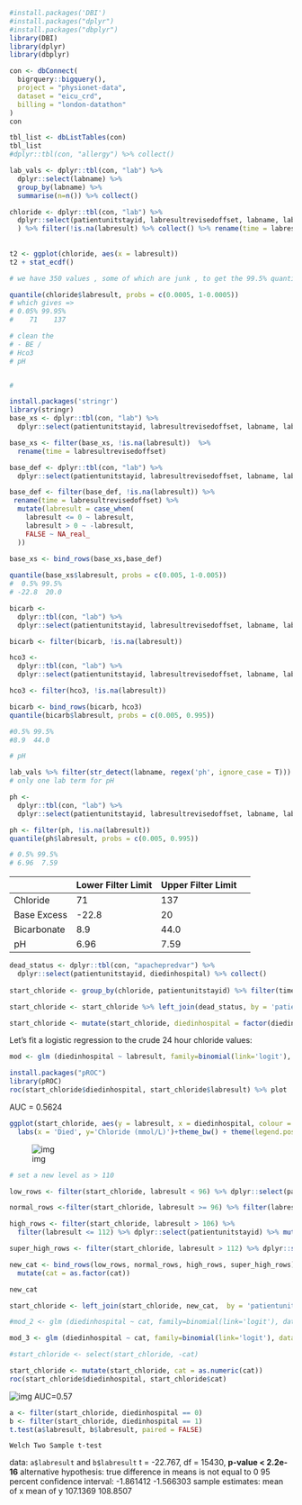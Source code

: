 ```r
#install.packages('DBI')
#install.packages("dplyr")
#install.packages("dbplyr")
library(DBI)
library(dplyr)
library(dbplyr)

con <- dbConnect(
  bigrquery::bigquery(),
  project = "physionet-data",
  dataset = "eicu_crd",
  billing = "london-datathon"
)
con 

tbl_list <- dbListTables(con)
tbl_list
#dplyr::tbl(con, "allergy") %>% collect()

```

```r

lab_vals <- dplyr::tbl(con, "lab") %>% 
  dplyr::select(labname) %>%
  group_by(labname) %>% 
  summarise(n=n()) %>% collect()

chloride <- dplyr::tbl(con, "lab") %>% 
  dplyr::select(patientunitstayid, labresultrevisedoffset, labname, labresult) %>% filter(labname == 'chloride'
  ) %>% filter(!is.na(labresult) %>% collect() %>% rename(time = labresultrevisedoffset) 
  
  
t2 <- ggplot(chloride, aes(x = labresult)) 
t2 + stat_ecdf()

# we have 350 values , some of which are junk , to get the 99.5% quantiles do

quantile(chloride$labresult, probs = c(0.0005, 1-0.0005))
# which gives => 
# 0.05% 99.95% 
#    71    137 

# clean the 
# - BE / 
# Hco3
# pH


# 

install.packages('stringr')
library(stringr)
base_xs <- dplyr::tbl(con, "lab") %>% 
  dplyr::select(patientunitstayid, labresultrevisedoffset, labname, labresult)%>% filter(labname == 'Base Excess') %>% collect()

base_xs <- filter(base_xs, !is.na(labresult))  %>% 
  rename(time = labresultrevisedoffset) 

base_def <- dplyr::tbl(con, "lab") %>% 
  dplyr::select(patientunitstayid, labresultrevisedoffset, labname, labresult)%>% filter(labname == 'Base Deficit') %>% collect()

base_def <- filter(base_def, !is.na(labresult)) %>% 
 rename(time = labresultrevisedoffset) %>% 
  mutate(labresult = case_when(
    labresult <= 0 ~ labresult,
    labresult > 0 ~ -labresult,
    FALSE ~ NA_real_
  ))
  
base_xs <- bind_rows(base_xs,base_def)

quantile(base_xs$labresult, probs = c(0.005, 1-0.005))
#  0.5% 99.5% 
# -22.8  20.0 

bicarb <- 
  dplyr::tbl(con, "lab") %>% 
  dplyr::select(patientunitstayid, labresultrevisedoffset, labname, labresult)%>% filter(labname == 'bicarbonate') %>% dplyr::select(-labname) %>% collect() 

bicarb <- filter(bicarb, !is.na(labresult))

hco3 <- 
  dplyr::tbl(con, "lab") %>% 
  dplyr::select(patientunitstayid, labresultrevisedoffset, labname, labresult)%>% filter(labname == 'HCO3') %>% dplyr::select(-labname) %>% collect() 

hco3 <- filter(hco3, !is.na(labresult))

bicarb <- bind_rows(bicarb, hco3)
quantile(bicarb$labresult, probs = c(0.005, 0.995))

#0.5% 99.5% 
#8.9  44.0 

# pH

lab_vals %>% filter(str_detect(labname, regex('ph', ignore_case = T)))
# only one lab term for pH

ph <- 
  dplyr::tbl(con, "lab") %>% 
  dplyr::select(patientunitstayid, labresultrevisedoffset, labname, labresult)%>% filter(labname == 'pH') %>% dplyr::select(-labname) %>% collect() 

ph <- filter(ph, !is.na(labresult))
quantile(ph$labresult, probs = c(0.005, 0.995))

# 0.5% 99.5% 
# 6.96  7.59 
```


|             | Lower Filter Limit | Upper Filter Limit |   |
|-------------|--------------------|--------------------|---|
| Chloride    |         71         |         137        |   |
| Base Excess |        -22.8       |         20         |   |
| Bicarbonate |         8.9        |        44.0        |   |
| pH          |        6.96        |        7.59        |   |




```r
dead_status <- dplyr::tbl(con, "apachepredvar") %>% 
  dplyr::select(patientunitstayid, diedinhospital) %>% collect()
  
start_chloride <- group_by(chloride, patientunitstayid) %>% filter(time > 0) %>% filter (time < 86401) %>% summarise(max(labresult)) %>% rename(labresult =`max(labresult)` ) 

start_chloride <- start_chloride %>% left_join(dead_status, by = 'patientunitstayid') %>% filter (!is.na(diedinhospital))

start_chloride <- mutate(start_chloride, diedinhospital = factor(diedinhospital))
```

Let's fit a logistic regression to the crude 24 hour chloride values:
```r
mod <- glm (diedinhospital ~ labresult, family=binomial(link='logit'), data = start_chloride)

install.packages("pROC")
library(pROC)
roc(start_chloride$diedinhospital, start_chloride$labresult) %>% plot

```

AUC = 0.5624

```r
ggplot(start_chloride, aes(y = labresult, x = diedinhospital, colour = diedinhospital)) + geom_boxplot()+ scale_y_continuous(limits = c(85, 135)) +
  labs(x = 'Died', y='Chloride (mmol/L)')+theme_bw() + theme(legend.position = 'none') + scale_colour_manual(values = c('orange2', 'blue2'))

```

![img](https://github.com/EmmaRocheteau/datathon/blob/master/img/box_plot_death.png)

```r
# set a new level as > 110

low_rows <- filter(start_chloride, labresult < 96) %>% dplyr::select(patientunitstayid) %>% mutate(cat = 1)

normal_rows <-filter(start_chloride, labresult >= 96) %>% filter(labresult <= 106) %>%  dplyr::select(patientunitstayid) %>% mutate(cat = 0)

high_rows <- filter(start_chloride, labresult > 106) %>% 
  filter(labresult <= 112) %>% dplyr::select(patientunitstayid) %>% mutate(cat = 2)

super_high_rows <- filter(start_chloride, labresult > 112) %>% dplyr::select(patientunitstayid) %>% mutate(cat = 3)

new_cat <- bind_rows(low_rows, normal_rows, high_rows, super_high_rows) %>% 
  mutate(cat = as.factor(cat))

new_cat

start_chloride <- left_join(start_chloride, new_cat,  by = 'patientunitstayid')

#mod_2 <- glm (diedinhospital ~ cat, family=binomial(link='logit'), data = start_chloride)

mod_3 <- glm (diedinhospital ~ cat, family=binomial(link='logit'), data = start_chloride)

#start_chloride <- select(start_chloride, -cat)
```


```r
start_chloride <- mutate(start_chloride, cat = as.numeric(cat))
roc(start_chloride$diedinhospital, start_chloride$cat)
```

![img](https://github.com/EmmaRocheteau/datathon/blob/master/img/roc_2.png)
AUC=0.57

```r
a <- filter(start_chloride, diedinhospital == 0)
b <- filter(start_chloride, diedinhospital == 1)
t.test(a$labresult, b$labresult, paired = FALSE)
```

	Welch Two Sample t-test

data:  `a$labresult` and `b$labresult`
t = -22.767, df = 15430, **p-value < 2.2e-16**
alternative hypothesis: true difference in means is not equal to 0
95 percent confidence interval:
 -1.861412 -1.566303
sample estimates:
mean of x mean of y 
 107.1369  108.8507 
